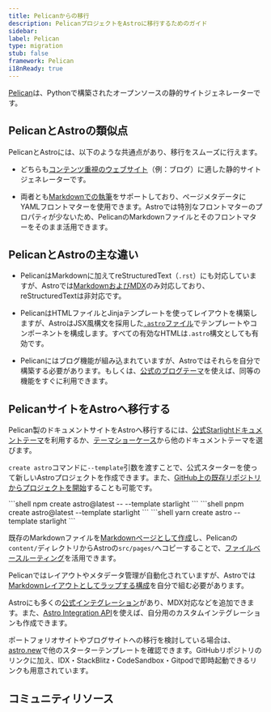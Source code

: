 ```yaml
---
title: Pelicanからの移行
description: PelicanプロジェクトをAstroに移行するためのガイド
sidebar:
label: Pelican
type: migration
stub: false
framework: Pelican
i18nReady: true
---
```



[Pelican](https://getpelican.com)は、Pythonで構築されたオープンソースの静的サイトジェネレーターです。

## PelicanとAstroの類似点

PelicanとAstroには、以下のような共通点があり、移行をスムーズに行えます。

- どちらも[コンテンツ重視のウェブサイト](/ja/concepts/why-astro/#content-driven)（例：ブログ）に適した静的サイトジェネレーターです。

- 両者とも[Markdownでの執筆](/ja/guides/markdown-content/)をサポートしており、ページメタデータにYAMLフロントマターを使用できます。Astroでは特別なフロントマターのプロパティが少ないため、PelicanのMarkdownファイルとそのフロントマターをそのまま活用できます。

## PelicanとAstroの主な違い

- PelicanはMarkdownに加えてreStructuredText（`.rst`）にも対応していますが、Astroでは[MarkdownおよびMDX](/ja/guides/markdown-content/)のみ対応しており、reStructuredTextは非対応です。

- PelicanはHTMLファイルとJinjaテンプレートを使ってレイアウトを構築しますが、AstroはJSX風構文を採用した[`.astro`ファイル](/ja/basics/astro-components/)でテンプレートやコンポーネントを構成します。すべての有効なHTMLは`.astro`構文としても有効です。

- Pelicanにはブログ機能が組み込まれていますが、Astroではそれらを自分で構築する必要があります。もしくは、[公式のブログテーマ](https://github.com/withastro/astro/tree/latest/examples/blog)を使えば、同等の機能をすぐに利用できます。

## PelicanサイトをAstroへ移行する

Pelican製のドキュメントサイトをAstroへ移行するには、[公式Starlightドキュメントテーマ](https://starlight.astro.build)を利用するか、[テーマショーケース](https://astro.build/themes/)から他のドキュメントテーマを選びます。

`create astro`コマンドに`--template`引数を渡すことで、公式スターターを使って新しいAstroプロジェクトを作成できます。また、[GitHub上の既存リポジトリからプロジェクトを開始](/ja/install-and-setup/)することも可能です。

<PackageManagerTabs>
  <Fragment slot="npm">
  ```shell
  npm create astro@latest -- --template starlight
  ```
  </Fragment>
  <Fragment slot="pnpm">
  ```shell
  pnpm create astro@latest --template starlight
  ```
  </Fragment>
  <Fragment slot="yarn">
  ```shell
  yarn create astro --template starlight
  ```
  </Fragment>
</PackageManagerTabs>

既存のMarkdownファイルを[Markdownページとして作成](/ja/guides/markdown-content/)し、Pelicanの`content/`ディレクトリからAstroの`src/pages/`へコピーすることで、[ファイルベースルーティング](/ja/guides/routing/)を活用できます。

Pelicanではレイアウトやメタデータ管理が自動化されていますが、Astroでは[Markdownレイアウトとしてラップする構成](/ja/basics/layouts/#markdown-layouts)を自分で組む必要があります。

Astroにも多くの[公式インテグレーション](/ja/guides/integrations-guide/)があり、MDX対応などを追加できます。また、[Astro Integration API](/ja/reference/integrations-reference/)を使えば、自分用のカスタムインテグレーションも作成できます。

ポートフォリオサイトやブログサイトへの移行を検討している場合は、[astro.new](https://astro.new)で他のスターターテンプレートを確認できます。GitHubリポジトリのリンクに加え、IDX・StackBlitz・CodeSandbox・Gitpodで即時起動できるリンクも用意されています。

## コミュニティリソース
